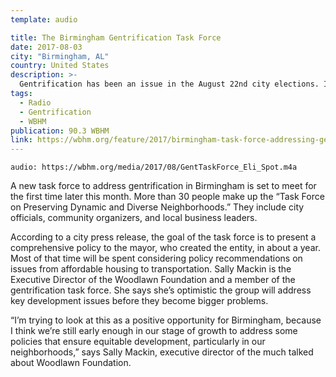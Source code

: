```yaml
---
template: audio

title: The Birmingham Gentrification Task Force
date: 2017-08-03
city: "Birmingham, AL"
country: United States
description: >-
  Gentrification has been an issue in the August 22nd city elections. It’s unclear whether a change in city leadership will affect the task force. Some task force members told WBHM they knew very little about the group’s plans so far. The mayor’s office did not respond to requests for an interview.
tags:
  - Radio
  - Gentrification
  - WBHM
publication: 90.3 WBHM
link: https://wbhm.org/feature/2017/birmingham-task-force-addressing-gentrification-set-to-meet/
---
```


`audio: https://wbhm.org/media/2017/08/GentTaskForce_Eli_Spot.m4a`

A new task force to address gentrification in Birmingham is set to meet for the first time later this month. More than 30 people make up the “Task Force on Preserving Dynamic and Diverse Neighborhoods.” They include city officials, community organizers, and local business leaders.

According to a city press release, the goal of the task force is to present a comprehensive policy to the mayor, who created the entity, in about a year. Most of that time will be spent considering policy recommendations on issues from affordable housing to transportation. Sally Mackin is the Executive Director of the Woodlawn Foundation and a member of the gentrification task force. She says she’s optimistic the group will address key development issues before they become bigger problems.

“I’m trying to look at this as a positive opportunity for Birmingham, because I think we’re still early enough in our stage of growth to address some policies that ensure equitable development, particularly in our neighborhoods,” says Sally Mackin, executive director of the much talked about Woodlawn Foundation.
